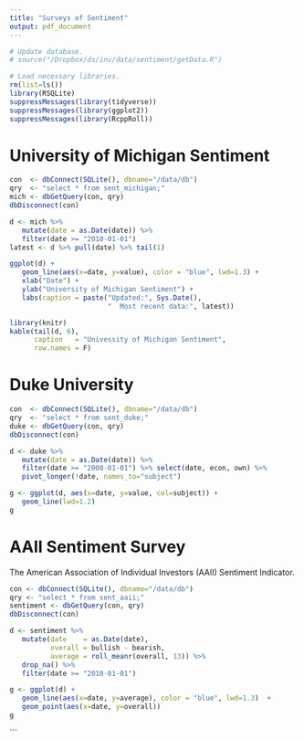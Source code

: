 ```yaml
---
title: "Surveys of Sentiment"
output: pdf_document
---
```



```r
# Update database.
# source("/Dropbox/ds/inv/data/sentiment/getData.R")
```


```r
# Load necessary libraries.
rm(list=ls())
library(RSQLite)
suppressMessages(library(tidyverse))
suppressMessages(library(ggplot2))
suppressMessages(library(RcppRoll))

```

# University of Michigan Sentiment

```r
con  <- dbConnect(SQLite(), dbname="/data/db")
qry  <- "select * from sent_michigan;"
mich <- dbGetQuery(con, qry)
dbDisconnect(con)

d <- mich %>%
   mutate(date = as.Date(date)) %>%
   filter(date >= "2010-01-01")
latest <- d %>% pull(date) %>% tail(1)

```

```r
ggplot(d) +
   geom_line(aes(x=date, y=value), color = "blue", lwd=1.3) +
   xlab("Date") +
   ylab("University of Michigan Sentiment") +
   labs(caption = paste("Updated:", Sys.Date(), 
                        "  Most recent data:", latest))

```

```r
library(knitr)
kable(tail(d, 6), 
      caption   = "Univessity of Michigan Sentiment",
      row.names = F)
```

# Duke University


```r
con  <- dbConnect(SQLite(), dbname="/data/db")
qry  <- "select * from sent_duke;"
duke <- dbGetQuery(con, qry)
dbDisconnect(con)

d <- duke %>% 
   mutate(date = as.Date(date)) %>% 
   filter(date >= "2000-01-01") %>% select(date, econ, own) %>%
   pivot_longer(!date, names_to="subject")

```

```r
g <- ggplot(d, aes(x=date, y=value, col=subject)) +
   geom_line(lwd=1.2)
g
```

# AAII Sentiment Survey

The American Association of Individual Investors (AAII) Sentiment Indicator.

```R
con <- dbConnect(SQLite(), dbname="/data/db")
qry <- "select * from sent_aaii;"
sentiment <- dbGetQuery(con, qry)
dbDisconnect(con)

d <- sentiment %>%
   mutate(date    = as.Date(date),
          overall = bullish - bearish,
          average = roll_meanr(overall, 13)) %>%
   drop_na() %>% 
   filter(date >= "2010-01-01")
```

```r
g <- ggplot(d) +
   geom_line(aes(x=date, y=average), color = "blue", lwd=1.3)  +
   geom_point(aes(x=date, y=overall))
g
```

```
